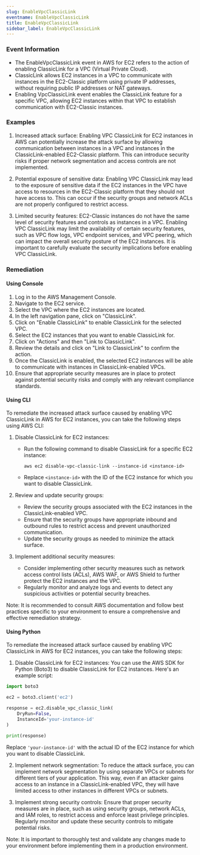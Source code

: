 ```yaml
--- 
slug: EnableVpcClassicLink
eventname: EnableVpcClassicLink
title: EnableVpcClassicLink
sidebar_label: EnableVpcClassicLink
---
```

                       
### Event Information

- The EnableVpcClassicLink event in AWS for EC2 refers to the action of enabling ClassicLink for a VPC (Virtual Private Cloud).
- ClassicLink allows EC2 instances in a VPC to communicate with instances in the EC2-Classic platform using private IP addresses, without requiring public IP addresses or NAT gateways.
- Enabling VpcClassicLink event enables the ClassicLink feature for a specific VPC, allowing EC2 instances within that VPC to establish communication with EC2-Classic instances.


### Examples

1. Increased attack surface: Enabling VPC ClassicLink for EC2 instances in AWS can potentially increase the attack surface by allowing communication between instances in a VPC and instances in the ClassicLink-enabled EC2-Classic platform. This can introduce security risks if proper network segmentation and access controls are not implemented.

2. Potential exposure of sensitive data: Enabling VPC ClassicLink may lead to the exposure of sensitive data if the EC2 instances in the VPC have access to resources in the EC2-Classic platform that they should not have access to. This can occur if the security groups and network ACLs are not properly configured to restrict access.

3. Limited security features: EC2-Classic instances do not have the same level of security features and controls as instances in a VPC. Enabling VPC ClassicLink may limit the availability of certain security features, such as VPC flow logs, VPC endpoint services, and VPC peering, which can impact the overall security posture of the EC2 instances. It is important to carefully evaluate the security implications before enabling VPC ClassicLink.

### Remediation

#### Using Console

1. Log in to the AWS Management Console.
2. Navigate to the EC2 service.
3. Select the VPC where the EC2 instances are located.
4. In the left navigation pane, click on "ClassicLink".
5. Click on "Enable ClassicLink" to enable ClassicLink for the selected VPC.
6. Select the EC2 instances that you want to enable ClassicLink for.
7. Click on "Actions" and then "Link to ClassicLink".
8. Review the details and click on "Link to ClassicLink" to confirm the action.
9. Once the ClassicLink is enabled, the selected EC2 instances will be able to communicate with instances in ClassicLink-enabled VPCs.
10. Ensure that appropriate security measures are in place to protect against potential security risks and comply with any relevant compliance standards.

#### Using CLI

To remediate the increased attack surface caused by enabling VPC ClassicLink in AWS for EC2 instances, you can take the following steps using AWS CLI:

1. Disable ClassicLink for EC2 instances:
   - Run the following command to disable ClassicLink for a specific EC2 instance:
     ```
     aws ec2 disable-vpc-classic-link --instance-id <instance-id>
     ```
   - Replace `<instance-id>` with the ID of the EC2 instance for which you want to disable ClassicLink.

2. Review and update security groups:
   - Review the security groups associated with the EC2 instances in the ClassicLink-enabled VPC.
   - Ensure that the security groups have appropriate inbound and outbound rules to restrict access and prevent unauthorized communication.
   - Update the security groups as needed to minimize the attack surface.

3. Implement additional security measures:
   - Consider implementing other security measures such as network access control lists (ACLs), AWS WAF, or AWS Shield to further protect the EC2 instances and the VPC.
   - Regularly monitor and analyze logs and events to detect any suspicious activities or potential security breaches.

Note: It is recommended to consult AWS documentation and follow best practices specific to your environment to ensure a comprehensive and effective remediation strategy.

#### Using Python

To remediate the increased attack surface caused by enabling VPC ClassicLink in AWS for EC2 instances, you can take the following steps:

1. Disable ClassicLink for EC2 instances: You can use the AWS SDK for Python (Boto3) to disable ClassicLink for EC2 instances. Here's an example script:

```python
import boto3

ec2 = boto3.client('ec2')

response = ec2.disable_vpc_classic_link(
    DryRun=False,
    InstanceId='your-instance-id'
)

print(response)
```

Replace `'your-instance-id'` with the actual ID of the EC2 instance for which you want to disable ClassicLink.

2. Implement network segmentation: To reduce the attack surface, you can implement network segmentation by using separate VPCs or subnets for different tiers of your application. This way, even if an attacker gains access to an instance in a ClassicLink-enabled VPC, they will have limited access to other instances in different VPCs or subnets.

3. Implement strong security controls: Ensure that proper security measures are in place, such as using security groups, network ACLs, and IAM roles, to restrict access and enforce least privilege principles. Regularly monitor and update these security controls to mitigate potential risks.

Note: It is important to thoroughly test and validate any changes made to your environment before implementing them in a production environment.


 